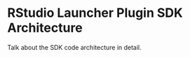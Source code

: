 # RStudio Launcher Plugin SDK Architecture {#sdkarch}

Talk about the SDK code architecture in detail.